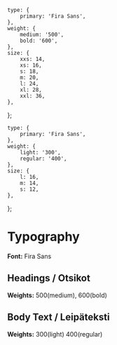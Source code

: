 
<Meta title="Foundations/Typography" />

	type: {
		primary: 'Fira Sans',
	},
	weight: {
		medium: '500',
		bold: '600',
	},
	size: {
		xxs: 14,
		xs: 16,
		s: 18,
		m: 20,
		l: 24,
		xl: 28,
		xxl: 36,
	},
};

	type: {
		primary: 'Fira Sans',
	},
	weight: {
		light: '300',
		regular: '400',
	},
	size: {
		l: 16,
		m: 14,
		s: 12,
	},
};



# Typography

**Font:** Fira Sans

## Headings / Otsikot

**Weights:** 500(medium), 600(bold)

<Typeset
	fontSizes={[Number(heading.size.xxl)]}
	fontWeight={heading.weight.medium}
	sampleText={text_xxl}
	fontFamily={heading.type.primary}
/>

<Typeset
	fontSizes={[Number(heading.size.xl)]}
	fontWeight={heading.weight.medium}
	sampleText={text_xl}
	fontFamily={heading.type.primary}
/>

<Typeset
	fontSizes={[Number(heading.size.l)]}
	fontWeight={heading.weight.medium}
	sampleText={text_l}
	fontFamily={heading.type.primary}
/>

<Typeset
	fontSizes={[Number(heading.size.m)]}
	fontWeight={heading.weight.medium}
	sampleText={text_m}
	fontFamily={heading.type.primary}
/>

<Typeset
	fontSizes={[Number(heading.size.s)]}
	fontWeight={heading.weight.medium}
	sampleText={text_s}
	fontFamily={heading.type.primary}
/>

<Typeset
	fontSizes={[Number(heading.size.xs)]}
	fontWeight={heading.weight.bold}
	sampleText={text_xs}
	fontFamily={heading.type.primary}
/>

<Typeset
	fontSizes={[Number(heading.size.xxs)]}
	fontWeight={heading.weight.bold}
	sampleText={text_xxs}
	fontFamily={heading.type.primary}
/>

## Body Text / Leipäteksti

**Weights:** 300(light) 400(regular)

<Typeset
	fontSizes={[Number(body.size.l)]}
	fontWeight={body.weight.regular}
	sampleText={body_l}
	fontFamily={body.type.primary}
/>

<Typeset
	fontSizes={[Number(body.size.l)]}
	fontWeight={body.weight.light}
	sampleText={body_l_light}
	fontFamily={body.type.primary}
/>

<Typeset
	fontSizes={[Number(body.size.m)]}
	fontWeight={body.weight.regular}
	sampleText={body_m}
	fontFamily={body.type.primary}
/>

<Typeset
	fontSizes={[Number(body.size.m)]}
	fontWeight={body.weight.light}
	sampleText={body_m_light}
	fontFamily={body.type.primary}
/>

<Typeset
	fontSizes={[Number(body.size.s)]}
	fontWeight={body.weight.regular}
	sampleText={body_s}
	fontFamily={body.type.primary}
/>

<Typeset
	fontSizes={[Number(body.size.s)]}
	fontWeight={body.weight.light}
	sampleText={body_s_light}
	fontFamily={body.type.primary}
/>
